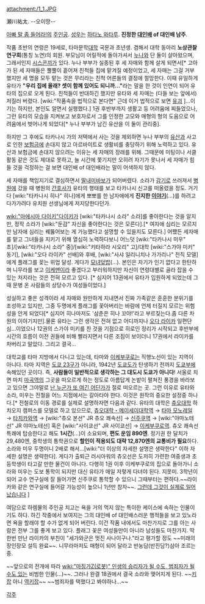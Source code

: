 attachment:/1_1.JPG 

瀬川祐太. --오이땅--

[[아빠 말 좀 들어라!]]의 [[주인공]]. [[성우]]는 [[하타노 와타루]].
'''진정한 [[대인배]] of 대인배 남주'''. 

작품 초반의 연령은 19세로, 타마문학[[대학]] 국문과 초년생. 겸해서 대학 동아리 '''노상관찰 연구회'''(통칭 노연)의 회원. 부모님이 어릴적에 돌아가셔서 [[누나]]와 단 둘이 살아왔으며, 그래서인지 [[시스콘]]끼가 있다. 누나 부부가 실종된 후 세 자매와 함께 살게 되면서[* 고아가 된 세 자매들은 뿔뿔이 흩어져 친척들 집에 맡겨질 예정이었고, 세 자매는 그걸 거부했지만 세 명을 모두 맡는 것은 무리라는 친척 어른들의 결정에 절망한다. 이때 유일하게 유타가 '''"우리 집에 올래? 셋이 함께 있어도 되니까..."'''라는 말을 한 것이 인연이 되어 유타의 집으로 오게 된다. 친척들이 반대하긴 했지만 유타와 세 자매는 (다들 보는 앞에서) 저질러 버렸다. [wiki:"작품속을 법적으로 본다면" 근데 이거 법적으로 보면 [[유괴]] ]...이기는 하지만, 본인도 알면서 실행했다.] 1권 후반부까지 생활고 등 어려움에 찌들었으나, 그런 유타의 모습을 지켜보고 보호자로서 그를 인정한 고모와 매형의 형의 도움으로 어려움에서 벗어나게 되었다[* 누나 부부가 남긴 유산을 이 둘이 관리중]. 

하지만 그 후에도 타카나시 가의 저택에서 사는 것을 제외하면 누나 부부의 [[유산]]과 사고로 인한 [[보험금]]에 손대지 않고 아르바이트로 생활비를 충당하기 위해 노력하고 있다. 유산과 보험금에 손대지 않으려는 이유는 세 자매의 장래를 위해. 그때문에 미팅이나 서클 활동 같은 것도 제대로 못하고, 늘 시간에 쫓기지만 오히려 자기가 못나서 세 자매가 힘들 것을 걱정하는 걸 보면 대인배 of 대인배라는 말이 어색하지 않다.

세 자매를 책임지기로 결심하면서 [[딸내미바보]]가 되어버렸다. 소라가 [[감기]]로 쓰러져서 [[병원]]에 갔을 때 병원의 [[간호사]]가 유타의 행태를 보고 타카나시 신고를 떠올렸을 정도. 거기다 [wiki:"타카나시 히나" 히나]에게 뽀뽀를 한 남자애에게 '''진지한 [[이야기]]'''(…)를 하려고 다가가려다 유치원 선생님에게 저지당한다던가.

[[wiki:"마에시마 다이키"다이키]]가 [wiki:"타카나시 소라" 소라]를 좋아한다는 것을 알지만, 정작 소라가 [wiki:"둔감" 자신을 좋아한다는 것은 모른다].[* 여자애 심리는 모르지만 남자애 심리는 꿰뚫어보는 게 가능했다고 설명할 수 있을지도 모른다.] 어쨌든 세자매를 맡고 그녀들을 지키기 위해 열심히 노력하다보니 어느덧 [wiki:"타카나시 미우" 초]/[wiki:"타카나시 소라" 중]/[wiki:"키타하라 시오리" 고]/대학 [wiki:"스가야 미키" 동기], [wiki:"오다 라이카" 선배]와 후배, [wiki:"사샤 일리니치나 가가리나" 전직 모델]에게 플래그를 꽂는 위업 달성. 게다가 [[모녀덮밥]](…). 
본인은 자기가 인기 없다고 한탄하며 니무라를 보고 [[이케맨]]이라 좋겠다고 부러워하지만 자신이 연령대별로 골라 잡을 수 있는 처지라는 것은 전혀 모르고 있다. [* 심지어 13권에서 유타가 입원하게 되었는데 그 때 문병 온 사람들의 상당수가 여성들이었다.]

성실하고 좋은 성격이라 세 자매와 원만하게 지내면서 진짜 가족같은 훈훈한 분위기를 조성하고 있지만, 그중 두명에게 플래그를 꽃아버리는 바람에 언제 터질지 모르는 위험성을 안게 되었다[* 심지어 히나마저도 '삼춘은 히나 꼬야!'라고 부르짖는다.좀 다른 차원의 이야기지만].물론 유타는 그런 생각은 전혀 없고 어디까지나 [[오다 라이카]] 일편단심...이었으나 12권의 스가야 미키를 찬 것을 기점으로 히로인 정리가 시작되고 후반부에 시간의 흐름이 이전 권들에 비해 빨라지면서 다른 조짐이 보이더니 17권에서 라이카를 차버리고 말았다. 그리고 결국...

대학교를 타마 지방에서 다니고 있는데, 타마와 [[이케부쿠로]]는 직행노선이 있는 지역이 아니다. 타마 지역은 [[도쿄 23구]]가 아니라, 1942년 [[도쿄도]]가 탄생하기 전까지 [[도쿄부]]에 속해있던 곳이다. 즉, '''사람들이 일반적으로 생각하는 그 대도시 도쿄가 아니다'''! 서울로 치면 마치 [[마곡역]]의 그곳을 떠오르게 하는 정도로 아름답게 논밭이 펼쳐진 풍경을 바라보고 있으면 그야말로 [[난 누군가 또 여긴 어딘가]]가 절로 떠오르는 곳. 그런 이유로 유타와 소라, 미우는 전철을 어느 지점에서는 갈아타야 한다. 이것은 원작의 중요한 설정중 하나다.[* 전철로의 이동 경로를 실제로 설명하자면 다음과 같다. 유타의 대학은 [[츄오대학]] 하치오지 캠퍼스를 모델로 하고 있으므로, [[츄오대학・메이세이대학역]] → [[타마 모노레일]] → [[타치카와역]] → [wiki:"츄오 본선" JR 츄오 쾌속선] → [[신주쿠역]] → [wiki:"야마노테선" JR 야마노테선] 혹은 [wiki:"사이쿄선" JR 사이쿄선] → [[이케부쿠로역]]. 츄오 쾌속선 특쾌에 탑승한다고 해도 '''1시간'''(...)이 소요되며, '''편도 운임 890엔'''. 정기권 한 달치가 29,480엔, 중학생의 통학권으로 '''할인이 적용되도 대략 12,870엔의 교통비가 필요'''하다. 소라와 미우 두명이니 2배로 해서...[wiki:"더 이상의 자세한 설명은 생략한다" 이하 자세한 설명은 생략한다]. 게다가 출퇴근 러시아워의 츄오선은 도저히 가련한 여중생과 초등학생이 타고갈 만한 물건이 아니다. 다행히 1권 이후 이케부쿠로의 집으로 돌아가니 소라와 미우는 도보 통학이 되지만 대신 유타가 매일 저렇게 다녀야 된다. 지못미. 3학년이 되어 교수 연구실에 잘 들어가면 신주쿠로 통학할 수 있으니 그때부터는 편하다.~~라이카와 같은 연구실에 들어갈 가능성이 높으니 1년만 참자~~. [[그런데 그것이 실제로 일어났습니다]] ]

여담으로 하렘물의 주인공 치고는 욕을 거의 먹지 않는 특이한 케이스에 속하는 인물이기도 하다. 하긴 작중에서 보여지는 그의 대인배 of 대인배스러운 행적들을 보고 있노라면 욕을 할래야 할 수가 없게 되어 버린다. 이건 작품 내에서도 마찬가지로 그를 아는 사람은 전부 그를 좋게 보고 있다. 플래그 꽃은 여성들만이 아니라 남성들도 마찬가지. 딱 한번 만난 라이카의 부친이 "세가와군은 멋진 사나이구나."라고 평가할 정도 ~~미래의 장인장모 설득 완료~~. 니무라마저도 매형이 되어 달라고 반농담(반진담?)삼아 조르는 중. 

~~앞으로의 전개에 따라 [[wiki:"마징가Z(로봇)" 인생의 승리자가 될 수도, 범죄자가 될 수도 있는]] 비범한 인물(...)~~. 그러나 완결 18권에서 결국 소라와 맺어지게 된다. ~~[[키잡]] 아니 [[역키잡]]~~ ~~범죄자를 택했다고 봐야하나...~~

[[각주]]
